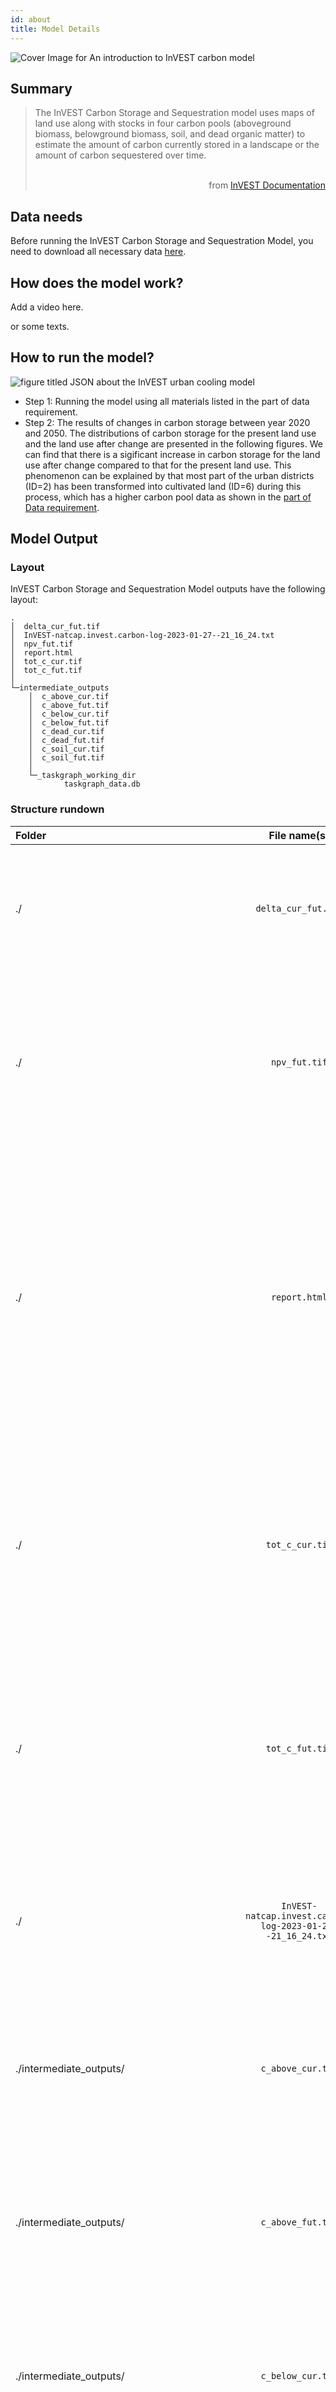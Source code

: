 ```yaml
---
id: about
title: Model Details
---
```


![Cover Image for `An introduction to InVEST carbon model`](../../static/img/banner-image-invest-carbon.png)

## Summary

> The InVEST Carbon Storage and Sequestration model uses maps of land use along with stocks in four carbon pools (aboveground biomass, belowground biomass, soil, and dead organic matter) to estimate the amount of carbon currently stored in a landscape or the amount of carbon sequestered over time. <br /> <br /> <p align="right">from [InVEST Documentation](https://invest-userguide.readthedocs.io/en/latest/carbonstorage.html)</p>

## Data needs

Before running the InVEST Carbon Storage and Sequestration Model, you need to download all necessary data [here](https://xiaoganghe.github.io/InVEST-Cities-in-Nature/docs/Carbon-Storage-and-Sequestration/about).

## How does the model work?
Add a video here.

or some texts.

## How to run the model?

![figure titled `JSON about the InVEST urban cooling model`](../../static/img/CSS-JSON.png)  

- Step 1: Running the model using all materials listed in the part of data requirement.  
- Step 2: The results of changes in carbon storage between year 2020 and 2050. The distributions of carbon storage for the present land use and the land use after change are presented in the following figures. We can find that there is a sigificant increase in carbon storage for the land use after change compared to that for the present land use. This phenomenon can be explained by that most part of the urban districts (ID=2) has been transformed into cultivated land (ID=6) during this process, which has a higher carbon pool data as shown in the [part of Data requirement](https://xiaoganghe.github.io/InVEST-Cities-in-Nature/docs/Carbon-Storage-and-Sequestration/about). 

## Model Output

### Layout
InVEST Carbon Storage and Sequestration Model outputs have the following layout:

```
.
│  delta_cur_fut.tif
│  InVEST-natcap.invest.carbon-log-2023-01-27--21_16_24.txt
│  npv_fut.tif
│  report.html
│  tot_c_cur.tif
│  tot_c_fut.tif
│
└─intermediate_outputs
    │  c_above_cur.tif
    │  c_above_fut.tif
    │  c_below_cur.tif
    │  c_below_fut.tif
    │  c_dead_cur.tif
    │  c_dead_fut.tif
    │  c_soil_cur.tif
    │  c_soil_fut.tif
    │
    └─_taskgraph_working_dir
            taskgraph_data.db
```  

### Structure rundown
| Folder                                        | File name(s)                                | Explanation                               |
| :-------------------------------------------- | :------------------------------------------:| :---------------------------------------- |
| ./                                            | `delta_cur_fut.tif`                         | Rasters showing the difference in carbon stored between the future landscape and the current landscape |                                           |
| ./                                            | `npv_fut.tif`                               | Rasters showing the economic value of carbon sequestered between the current and the future landscape dates. The units are in currency per pixel | 
| ./                                            | `report.html`                               | This file presents a summary of all data computed by the model. It also includes descriptions of all other output files produced by the model, so it is a good place to begin exploring and understanding model results. Because this is an HTML file, it can be opened with any web browser |
| ./                                            | `tot_c_cur.tif`                             | Rasters showing the amount of carbon stored in each pixel for the current scenarios. It is a sum of all of the carbon pools provided by the biophysical table. Units are metric tons per pixel |
| ./                                            | `tot_c_fut.tif`                             | Rasters showing the amount of carbon stored in each pixel for the future scenarios. It is a sum of all of the carbon pools provided by the biophysical table. Units are metric tons per pixel |
| ./                                            | `InVEST-natcap.invest.carbon-log-2023-01-27--21_16_24.txt`| The file lists the parameter values and output messages for that run and will be named according to the service, the date and time|
| ./intermediate_outputs/                       |  `c_above_cur.tif`                          | Raster of aboveground carbon values, mapped from the Carbon Pools table to the current landscape. Units are metric tons per pixel|  
| ./intermediate_outputs/                       |  `c_above_fut.tif`                          | Raster of aboveground carbon values, mapped from the Carbon Pools table to the future landscape. Units are metric tons per pixel|  
| ./intermediate_outputs/                       |  `c_below_cur.tif`                          | Raster of belowground carbon values, mapped from the Carbon Pools table to the current landscape. Units are metric tons per pixel|  
| ./intermediate_outputs/                       |  `c_below_fut.tif`                          | Raster of belowground carbon values, mapped from the Carbon Pools table to the future landscape. Units are metric tons per pixel|  
| ./intermediate_outputs/                       |  `c_dead_cur.tif`                           | Raster of dead carbon values, mapped from the Carbon Pools table to the current landscape. Units are metric tons per pixel|  
| ./intermediate_outputs/                       |  `c_dead_fut.tif`                           | Raster of dead carbon values, mapped from the Carbon Pools table to the future landscape. Units are metric tons per pixel|  
| ./intermediate_outputs/                       |  `c_soil_cur.tif`                           | Raster of soil carbon values, mapped from the Carbon Pools table to the current landscape. Units are metric tons per pixel|  
| ./intermediate_outputs/                       |  `c_soil_fut.tif`                           | Raster of soil carbon values, mapped from the Carbon Pools table to the future landscape. Units are metric tons per pixel|  
| ./intermediate_outputs/_taskgraph_working_dir |  `taskgraph_data.db`                        |     |  
 
:::note
More detailed descriptions about the outputs of the InVEST Carbon Storage and Sequestration Model also can refer to this [link](https://storage.googleapis.com/releases.naturalcapitalproject.org/invest-userguide/latest/carbonstorage.html#data-needs).
:::

### Results visualization

| <!-- -->                                                           | <!-- -->            |            
| :----------------------------------------------------------------: | :-----------------: |
| Distribution of carbon storage when year 2020                      |<img src={require("@site/static/img/css-current-carbon.png").default} width="80%"/> |
| Distribution of carbon storage when year 2050                      |<img src={require("@site/static/img/css-future-carbon.png").default} width="80%"/> |
| Changes in carbon storage between year 2020 and 2050               |<img src={require("@site/static/img/css-changes-carbon.png").default} width="80%"/> |
| Changes in the value of carbon storage between year 2020 and 2050  |<img src={require("@site/static/img/css-changes-values-carbon.png").default} width="80%"/> |

